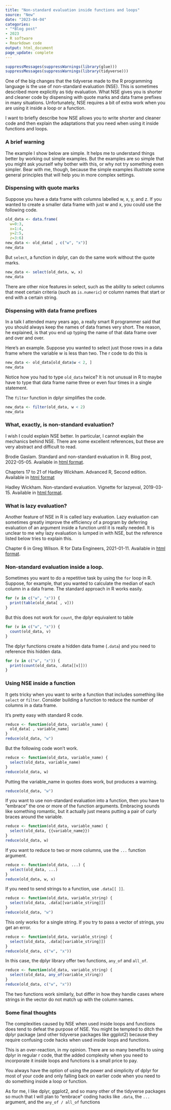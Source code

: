 ```yaml
---
title: "Non-standard evaluation inside functions and loops"
source: "New"
date: "2023-04-04"
categories:
- "*Blog post"
- 2023
- R software
- Rmarkdown code
output: html_document
page_update: complete
---
```


```r
suppressMessages(suppressWarnings(library(glue)))
suppressMessages(suppressWarnings(library(tidyverse)))
```

One of the big changes that the tidyverse made to the R programming language is the use of non-standard evaluation (NSE). This is sometimes described more explicitly as tidy evaluation. What NSE gives you is shorter and cleaner code by dispensing with quote marks and data frame prefixes in many situations. Unfortunately, NSE requires a bit of extra work when you are using it inside a loop or a function.

I want to briefly describe how NSE allows you to write shorter and cleaner code and then explain the adaptations that you need when using it inside functions and loops.

<!---more--->

### A brief warning

The example I show below are simple. It helps me to understand things better by working out simple examples. But the examples are so simple that you might ask yourself why bother with this, or why not try something even simpler. Bear with me, though, because the simple examples illustrate some general principles that will help you in more complex settings.

### Dispensing with quote marks

Suppose you have a data frame with columns labelled w, x, y, and z. If you wanted to create a smaller data frame with just w and x, you could use the following code.

```r
old_data <- data.frame(
  w=0:3,
  x=1:4,
  y=2:5,
  z=3:6)
new_data <- old_data[ , c("w", "x")]
new_data
```

But `select`, a function in dplyr, can do the same work without the quote marks.

```r
new_data <- select(old_data, w, x)
new_data
```

There are other nice features in select, such as the ability to select columns that meet certain criteria (such as `is.numeric`) or column names that start or end with a certain string.

### Dispensing with data frame prefixes

In a talk I attended many years ago, a really smart R programmer said that you should always keep the names of data frames very short. The reason, he explained, is that you end up typing the name of that data frame over and over and over. 

Here's an example. Suppose you wanted to select just those rows in a data frame where the variable w is less than two. The r code to do this is

```r
new_data <- old_data[old_data$w < 2, ]
new_data
```

Notice how you had to type `old_data` twice? It is not unusual in R to maybe have to type that data frame name three or even four times in a single statement.

The `filter` function in dplyr simplifies the code.

```r
new_data <- filter(old_data, w < 2)
new_data
```

### What, exactly, is non-standard evaluation?

I wish I could explain NSE better. In particular, I cannot explain the mechanics behind NSE. There are some excellent references, but these are very abstract and difficult to read.

Brodie Gaslam. Standard and non-standard evaluation in R. Blog post, 2022-05-05. Available in [html format][gas1].

Chapters 17 to 21 of Hadley Wickham. Advanced R, Second edition. Available in [html format][wic1]

Hadley Wickham. Non-standard evaluation. Vignette for lazyeval, 2019-03-15. Available in [html format][wic2].

[gas1]: https://www.brodieg.com/2020/05/05/on-nse/
[wic1]: https://adv-r.hadley.nz/index.html
[wic2]: https://cran.r-project.org/web/packages/lazyeval/vignettes/lazyeval.html

### What is lazy evaluation?

Another feature of NSE in R is called lazy evaluation. Lazy evaluation can sometimes greatly improve the efficiency of a program by deferring evaluation of an argument inside a function until it is really needed. It is unclear to me why lazy evaluation is lumped in with NSE, but the reference listed below tries to explain this.

Chapter 6 in Greg Wilson. R for Data Engineers, 2021-01-11. Available in [html format][wil1].

[wil1]: https://tidynomicon.github.io/tidynomicon/nse.html

### Non-standard evaluation inside a loop.

Sometimes you want to do a repetitive task by using the `for` loop in R. Suppose, for example, that you wanted to calculate the median of each column in a data frame. The standard approach in R works easily.

```r
for (v in c("w", "x")) {
  print(table(old_data[ , v]))
}
```

But this does not work for `count`, the dplyr equivalent to table

```r
for (v in c("w", "x")) {
  count(old_data, v)
}
```

The dplyr functions create a hidden data frame (`.data`) and you need to reference this hidden data.

```r
for (v in c("w", "x")) {
  print(count(old_data, .data[[v]]))
}
```

### Using NSE inside a function

It gets tricky when you want to write a function that includes something like `select` or `filter`. Consider building a function to reduce the number of columns in a data frame. 

It's pretty easy with standard R code.

```r
reduce <- function(old_data, variable_name) {
  old_data[ , variable_name]
}
reduce(old_data, "w")
```

But the following code won't work.

```r
reduce <- function(old_data, variable_name) {
  select(old_data, variable_name)
}
reduce(old_data, w)
```

Putting the variable_name in quotes does work, but produces a warning.

```r
reduce(old_data, "w")
```

If you want to use non-standard evaluation into a function, then you have to "embrace" the one or more of the function arguments. Embracing sounds like something romantic, but it actually just means putting a pair of curly braces around the variable.

```r
reduce <- function(old_data, variable_name) {
  select(old_data, {{variable_name}})
}
reduce(old_data, w)
```

If you want to reduce to two or more columns, use the `...` function argument.

```r
reduce <- function(old_data, ...) {
  select(old_data, ...)
}
reduce(old_data, w, x)
```

If you need to send strings to a function, use `.data[[ ]]`.

```r
reduce <- function(old_data, variable_string) {
  select(old_data, .data[[variable_string]])
}
reduce(old_data, "w")
```

This only works for a single string. If you try to pass a vector of strings, you get an error.

```r
reduce <- function(old_data, variable_string) {
  select(old_data, .data[[variable_string]])
}
reduce(old_data, c("w", "x"))
```

In this case, the dplyr library offer two functions, `any_of` and `all_of`.

```r
reduce <- function(old_data, variable_string) {
  select(old_data, any_of(variable_string))
}
reduce(old_data, c("w", "x"))
```

The two functions work similarly, but differ in how they handle cases where strings in the vector do not match up with the column names.

### Some final thoughts

The complexities caused by NSE when used inside loops and functions does tend to defeat the purpose of NSE. You might be tempted to ditch the dplyr package (and other tidyverse packages like ggplot2) because they require confusing code hacks when used inside loops and functions.

This is an over-reaction, in my opinion. There are so many benefits to using dplyr in regular r code, that the added complexity when you need to incorporate it inside loops and functions is a small price to pay.

You always have the option of using the power and simplicity of dplyr for most of your code and only falling back on earlier code when you need to do something inside a loop or function.

As for me, I like dplyr, ggplot2, and so many other of the tidyverse packages so much that I will plan to "embrace" coding hacks like `.data`, the `...` argument, and the `any_of / all_of` functions
